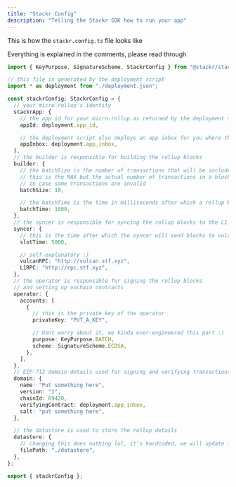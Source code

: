 ```yaml
---
title: "Stackr Config"
description: "Telling the Stackr SDK how to run your app"
---
```


This is how the `stackr.config.ts` file looks like

<Info>Everything is explained in the comments, please read through</Info>

```ts
import { KeyPurpose, SignatureScheme, StackrConfig } from "@stackr/stackr-js";

// this file is generated by the deployment script
import * as deployment from "./deployment.json";

const stackrConfig: StackrConfig = {
  // your micro-rollup's identity
  stackrApp: {
    // the app id for your micro-rollup as returned by the deployment script
    appId: deployment.app_id,

    // the deployment script also deploys an app inbox for you where the rollup data is stored
    appInbox: deployment.app_inbox,
  },
  // the builder is responsible for building the rollup blocks
  builder: {
    // the batchSize is the number of transactions that will be included in a rollup block
    // this is the MAX but the actual number of transactions in a block can be lower
    // in case some transactions are invalid
    batchSize: 10,

    // the batchTime is the time in milliseconds after which a rollup block will be built
    batchTime: 1000,
  },
  // the syncer is responsible for syncing the rollup blocks to the L1 and Vulcan layer
  syncer: {
    // this is the time after which the syncer will send blocks to vulcan layer for verification
    slotTime: 5000,

    // self-explanatory :)
    vulcanRPC: "http://vulcan.stf.xyz",
    L1RPC: "http://rpc.stf.xyz",
  },
  // the operator is responsible for signing the rollup blocks
  // and setting up onchain contracts
  operator: {
    accounts: [
      {
        // this is the private key of the operator
        privateKey: "PUT_A_KEY",

        // Dont worry about it, we kinda over-engineered this part :)
        purpose: KeyPurpose.BATCH,
        scheme: SignatureScheme.ECDSA,
      },
    ],
  },
  // EIP-712 domain details used for signing and verifying transactions
  domain: {
    name: "Put something here",
    version: "1",
    chainId: 69420,
    verifyingContract: deployment.app_inbox,
    salt: "put something here",
  },

  // the datastore is used to store the rollup details
  datastore: {
    // changing this does nothing lol, it's hardcoded, we will update it later
    filePath: "./datastore",
  },
};

export { stackrConfig };
```
